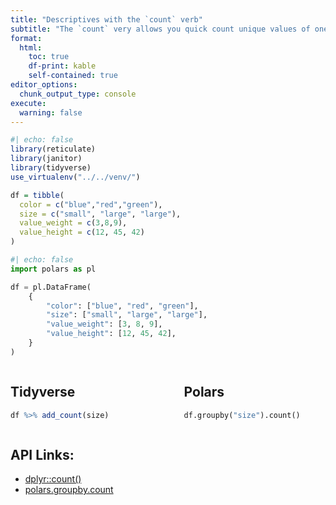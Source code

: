 ```yaml
---
title: "Descriptives with the `count` verb"
subtitle: "The `count` very allows you quick count unique values of one or more variables."
format: 
  html:
    toc: true
    df-print: kable
    self-contained: true
editor_options: 
  chunk_output_type: console
execute: 
  warning: false
---
```


```r
#| echo: false
library(reticulate)
library(janitor)
library(tidyverse)
use_virtualenv("../../venv/")

df = tibble(
  color = c("blue","red","green"),
  size = c("small", "large", "large"),
  value_weight = c(3,8,9),
  value_height = c(12, 45, 42)
)
```

```python
#| echo: false
import polars as pl

df = pl.DataFrame(
    {
        "color": ["blue", "red", "green"],
        "size": ["small", "large", "large"],
        "value_weight": [3, 8, 9],
        "value_height": [12, 45, 42],
    }
)
```

::: column-screen-inset-right
::: columns
::: {.column width="49%"}
::: callout-note
## Tidyverse

```r
df %>% add_count(size)
```
:::
:::

::: {.column width="2%"}
:::

::: {.column width="49%"}
::: callout-tip
## Polars

```python
df.groupby("size").count()
```
:::
:::
:::
:::

## API Links:

-   [dplyr::count()](https://dplyr.tidyverse.org/reference/count.html)
-   [polars.groupby.count](https://pola-rs.github.io/polars/py-polars/html/reference/dataframe/api/polars.internals.dataframe.groupby.GroupBy.count.html#polars.internals.dataframe.groupby.GroupBy.count)
